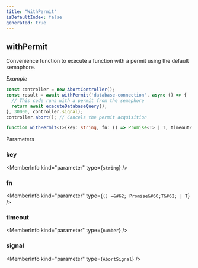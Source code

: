 ```yaml
---
title: "WithPermit"
isDefaultIndex: false
generated: true
---
```



<!-- This file was generated from the CommandKit source. Do not modify. Instead, re-run the "docgen" script -->


## withPermit

<GenerationInfo sourceFile="packages/commandkit/src/utils/useful-stuff/semaphore.ts" sourceLine="307" packageName="commandkit" />

Convenience function to execute a function with a permit using the default semaphore.



*Example*

```typescript
const controller = new AbortController();
const result = await withPermit('database-connection', async () => {
  // This code runs with a permit from the semaphore
  return await executeDatabaseQuery();
}, 30000, controller.signal);
controller.abort(); // Cancels the permit acquisition
```

```ts title="Signature"
function withPermit<T>(key: string, fn: () => Promise<T> | T, timeout?: number, signal?: AbortSignal): Promise<T>
```
Parameters

### key

<MemberInfo kind="parameter" type={`string`} />

### fn

<MemberInfo kind="parameter" type={`() =&#62; Promise&#60;T&#62; | T`} />

### timeout

<MemberInfo kind="parameter" type={`number`} />

### signal

<MemberInfo kind="parameter" type={`AbortSignal`} />

